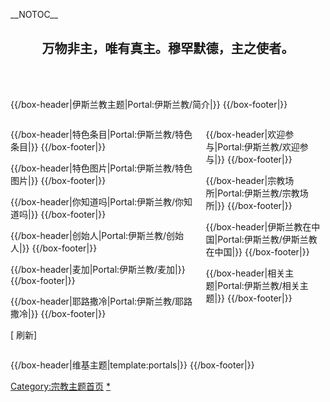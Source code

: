 <!-- 這個主題使用這個語法建立： subst:box portal skeleton| topic=伊斯兰教|  -->
__NOTOC__
<div align="center">
{{browsebar}}
{{宗教浏览条}}
</div>

<div style="margin: 0; text-align: center;">
<p style="margin: 0 0 0 3%; font-size: 200%; line-height: 1.5;color: #006400;">
<br>'''<big><big>万物非主，唯有真主。穆罕默德，主之使者。<br>{{lang|ar|لا إله إلا الله محمد رسول الله}}</big></big></big>‎'''<br></br>
</p>
</div>
<br>

{{/box-header|伊斯兰教主题|Portal:伊斯兰教/简介|}}
{{Portal:伊斯兰教/简介}}
{{/box-footer|}}

<div style="float:left; width:58%;"> <!-- This width add to the the margin below to equal 100%-->

{{/box-header|特色条目|Portal:伊斯兰教/特色条目|}}
{{Portal:伊斯兰教/特色条目}}
{{/box-footer|}}

{{/box-header|特色图片|Portal:伊斯兰教/特色图片|}}
{{Portal:伊斯兰教/特色图片}}
{{/box-footer|}}

{{/box-header|你知道吗|Portal:伊斯兰教/你知道吗|}}
{{Portal:伊斯兰教/你知道吗}}
{{/box-footer|}}

{{/box-header|创始人|Portal:伊斯兰教/创始人|}}
{{Portal:伊斯兰教/创始人}}
{{/box-footer|}}

{{/box-header|麦加|Portal:伊斯兰教/麦加|}}
{{Portal:伊斯兰教/麦加}}
{{/box-footer|}}

{{/box-header|耶路撒冷|Portal:伊斯兰教/耶路撒冷|}}
{{Portal:伊斯兰教/耶路撒冷}}
{{/box-footer|}}

[{{fullurl:Portal:伊斯兰教|action=purge}} 刷新]

</div>

<div style="float:right; width:38%"> <!-- This margin should be right of the above -->

{{/box-header|欢迎参与|Portal:伊斯兰教/欢迎参与|}}
{{Portal:伊斯兰教/欢迎参与}}
{{/box-footer|}}

{{/box-header|宗教场所|Portal:伊斯兰教/宗教场所|}}
{{Portal:伊斯兰教/宗教场所}}
{{/box-footer|}}

{{/box-header|伊斯兰教在中国|Portal:伊斯兰教/伊斯兰教在中国|}}
{{Portal:伊斯兰教/伊斯兰教在中国}}
{{/box-footer|}}

{{/box-header|相关主题|Portal:伊斯兰教/相关主题|}}
{{Portal:伊斯兰教/相关主题}}
{{/box-footer|}}

</div>

<div style="float:right; width:100%">
{{/box-header|维基主题|template:portals|}}
{{portals}}
{{/box-footer|}}

[[Category:宗教主题首页|Category:宗教主题首页]]
[[Category:伊斯兰教|*]]